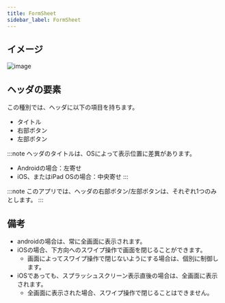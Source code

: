 ```yaml
---
title: FormSheet
sidebar_label: FormSheet
---
```


## イメージ

![image](./form-sheet.drawio.png)

## ヘッダの要素

この種別では、ヘッダに以下の項目を持ちます。

- タイトル
- 右部ボタン
- 左部ボタン

:::note
ヘッダのタイトルは、OSによって表示位置に差異があります。

 - Androidの場合：左寄せ
 - iOS、またはiPad OSの場合：中央寄せ
:::

:::note
このアプリでは、ヘッダの右部ボタン/左部ボタンは、それぞれ1つのみとします。
:::

## 備考

- androidの場合は、常に全画面に表示されます。
- iOSの場合、下方向へのスワイプ操作で画面を閉じることができます。
  - 画面によってスワイプ操作で閉じないようにする場合は、個別に制御します。
- iOSであっても、スプラッシュスクリーン表示直後の場合は、全画面に表示されます。
  - 全画面に表示された場合、スワイプ操作で閉じることはできません。
